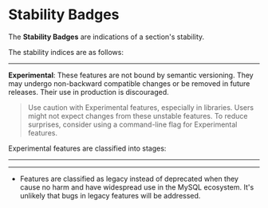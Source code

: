 
# Stability Badges

The **Stability Badges** are indications of a section's stability.

The stability indices are as follows:

<Stability
  level={0}
  message='The feature might generate warnings and does not assure backward compatibility.'
/>

---

**Experimental**: These features are not bound by semantic versioning. They may undergo non-backward compatible changes or be removed in future releases. Their use in production is discouraged.

> Use caution with Experimental features, especially in libraries. Users might not expect changes from these unstable features. To reduce surprises, consider using a command-line flag for Experimental features.

Experimental features are classified into stages:

<Stability
  level={1}
  message='Experimental features at this stage are currently in development and prone to considerable changes.'
/>

<Stability
  level={1.1}
  message='Experimental features at this stage are approaching minimum viability.'
/>

<Stability
  level={1.2}
  message='Experimental features are close to reaching stability. Major changes are not expected, but they could still occur based on user feedback. Testing and feedback are important to ascertain the readiness of these features for stable classification.'
/>

---

<Stability
  level={2}
  message='Compatibility with the MySQL ecosystem is a high priority.'
/>

---

<Stability
  level={3}
  message='This feature, while not likely to be removed and still subject to semantic versioning, is not under active maintenance and other options are available.'
/>

- Features are classified as legacy instead of deprecated when they cause no harm and have widespread use in the MySQL ecosystem. It's unlikely that bugs in legacy features will be addressed.
